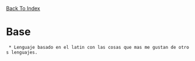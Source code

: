 [[../index|Back To Index]]

= Base =
  * Lenguaje basado en el latin con las cosas que mas me gustan de otros lenguajes.
